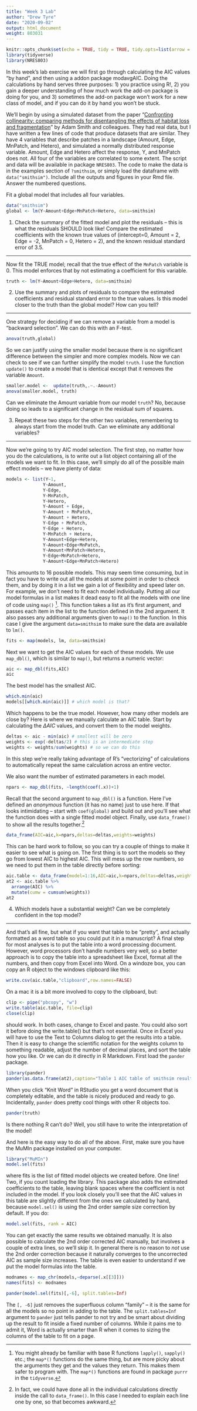 ```yaml
---
title: "Week 3 Lab"
author: "Drew Tyre"
date: "2020-09-02"
output: html_document
weight: 803031
---
```


```r
knitr::opts_chunk$set(echo = TRUE, tidy = TRUE, tidy.opts=list(arrow = TRUE, width.cutoff=60), eval = FALSE)
library(tidyverse)
library(NRES803)
```

In this week’s lab exercise we will first go through calculating the AIC values "by hand", and then using a addon package modavgAIC. Doing the calculations by hand serves three purposes: 1) you practice using R!, 2) you gain a deeper understanding of how much work the add-on package is doing for you, and 3) sometimes the add-on package won’t work for a new class of model, and if you can do it by hand you won’t be stuck.

We’ll begin by using a simulated dataset from the paper "[Confronting collinearity: comparing methods for disentangling the effects of habitat loss and fragmentation](http://rdcu.be/vG1r)" by Adam Smith and colleagues. They had real data, but I have written a few lines of code that produce datasets that are similar. They have 4 variables that describe patches in a landscape (Amount, Edge, MnPatch, and Hetero), and simulated a normally distributed response variable. Amount, Edge and Hetero affect the response, Y, and MnPatch does not. All four of the variables are correlated to some extent. The script and data will be available in package `NRES803`. The code to make the data is in the examples section of `?smithsim`, or simply load the dataframe with `data("smithsim")`.  Include all the outputs and figures in your Rmd file. Answer the numbered questions. 

Fit a global model that includes all four variables. 
```r
data("smithsim")
global <- lm(Y~Amount+Edge+MnPatch+Hetero, data=smithsim)
```

(@) Check the summary of the fitted model and plot the residuals – this is what the residuals SHOULD look like! Compare the estimated coefficients with the known true values of (intercept=0, Amount = 2, Edge = -2, MnPatch = 0, Hetero = 2), and the known residual standard error of 3.5.

------

Now fit the TRUE model; recall that the true effect of the `MnPatch` variable is 0. This model enforces that by not estimating a coefficient for this variable. 

```r
truth <- lm(Y~Amount+Edge+Hetero, data=smithsim)

```

(@) Use the summary and plots of residuals to compare the estimated coefficients and residual standard error to the true values. Is this model closer to the truth than the global model? How can you tell?

-----

One strategy for deciding if we can remove a variable from a model is "backward selection". We can do this with an F-test.

```r
anova(truth,global)
```

So we can justify using the smaller model because there is no significant difference between the simpler and more complex models. Now we can check to see if we can further simplify the model `truth`. I use the function `update()` to create a model that is identical except that it removes the variable `Amount`.

```r
smaller.model <-  update(truth,.~.-Amount)
anova(smaller.model, truth)
```

Can we eliminate the Amount variable from our model `truth`? No, because doing so leads to a significant change in the residual sum of squares. 

(@) Repeat these two steps for the other two variables, remembering to always start from the model truth. Can we eliminate any additional variables?

------

Now we’re going to try AIC model selection. The first step, no matter how you do the calculations, is to write out a list object containing all of the models we want to fit. In this case, we’ll simply do all of the possible main effect models – we have plenty of data:

```r
models <- list(Y~1,
              Y~Amount,
              Y~Edge,
              Y~MnPatch,
              Y~Hetero,
              Y~Amount + Edge,
              Y~Amount + MnPatch,
              Y~Amount + Hetero,
              Y~Edge + MnPatch,
              Y~Edge + Hetero,
              Y~MnPatch + Hetero,
              Y~Amount+Edge+Hetero,
              Y~Amount+Edge+MnPatch,
              Y~Amount+MnPatch+Hetero,
              Y~Edge+MnPatch+Hetero,
              Y~Amount+Edge+MnPatch+Hetero)
```

This amounts to 16 possible models. This may seem time consuming, but in fact you have to write out all the models at some point in order to check them, and by doing it in a list we gain a lot of flexibility and speed later on. For example, we don’t need to fit each model individually.
Putting all our model formulas in a list makes it dead easy to fit all the models with one line of code using `map()` [^mapvslapply]. This function takes a list as it's first argument, and passes each item in the list to the function defined in the 2nd argument. It also passes any additional arguments given to `map()` to the function. In this case I give the argument `data=smithsim` to make sure the data are available to `lm()`.

[^mapvslapply]: You might already be familiar with base R functions `lapply()`, `sapply()` etc.; the `map*()` functions do the same thing, but are more picky about the arguments they get and the values they return. This makes them safer to program with. The `map*()` functions are found in package `purrr` in the `tidyverse`.

```r
fits <- map(models, lm, data=smithsim)

```
Next we want to get the AIC values for each of these models. We use `map_dbl()`, which is similar to `map()`, but returns a numeric vector:

```r
aic <- map_dbl(fits,AIC)
aic
```

The best model has the smallest AIC. 

```r
which.min(aic)
models[[which.min(aic)]] # which model is that?
```

Which happens to be the true model. However, how many other models are close by? Here is where we manually calculate an AIC table. Start by calculating the $\Delta AIC$ values, and convert them to the model weights.

```r
deltas <- aic - min(aic) # smallest will be zero
weights <- exp(-deltas/2) # this is an intermediate step
weights <- weights/sum(weights) # so we can do this
```

In this step we’re really taking advantage of R’s “vectorizing” of calculations to automatically repeat the same calculation across an entire vector.

We also want the number of estimated parameters in each model.
```r
npars <- map_dbl(fits, ~length(coef(.x))+1)
```

Recall that the second argument to `map_dbl()` is a function. Here I've defined an *anonymous* function (it has no name) just to use here. If that looks intimidating – start with `coef(global)` and build out and you’ll see what the function does with a single fitted model object. Finally, use `data_frame()` to show all the results together.[^usedataframe]

[^usedataframe]: In fact, we could have done all in the individual calculations directly inside the call to `data_frame()`. In this case I needed to explain each line one by one, so that becomes awkward.

```r
data_frame(AIC=aic,k=npars,deltas=deltas,weights=weights)
```

This can be hard work to follow, so you can try a couple of things to make it easier to see what is going on. The first thing is to sort the models so they go from lowest AIC to highest AIC. This will mess up the row numbers, so we need to put them in the table directly before sorting:

```r
aic.table <- data_frame(model=1:16,AIC=aic,k=npars,deltas=deltas,weights=weights)
at2 <- aic.table %>%
  arrange(AIC) %>%
  mutate(cumw = cumsum(weights))
at2
```

(@) Which models have a substantial weight? Can we be completely confident in the top model?

-----

And that's all fine, but what if you want that table to be "pretty", and actually formatted as a word table so you could put it in a manuscript? A final step for most analyses is to put the table into a word processing document. However, word processors don’t handle numbers very well, so a better approach is to copy the table into a spreadsheet like Excel, format all the numbers, and then copy from Excel into Word. On a windoze box, you can copy an R object to the windows clipboard like this:
```r
write.csv(aic.table,"clipboard",row.names=FALSE)
```

On a mac it is a bit more involved to copy to the clipboard, but:
```r
clip <- pipe("pbcopy", "w")
write.table(aic.table, file=clip)
close(clip) 
```

should work. In both cases, change to Excel and paste. You could also sort it before doing the write.table() but that’s not essential. Once in Excel you will have to use the Text to Columns dialog to get the results into a table. Then it is easy to change the scientific notation for the weights column to something readable, adjust the number of decimal places, and sort the table how you like.
Or we can do it directly in R Markdown. First load the `pander` package.
```r
library(pander)
pander(as.data.frame(at2),caption="Table 1 AIC table of smithsim results.")
```

When you click "Knit Word" in RStudio you get a word document that is completely editable, and the table is nicely produced and ready to go. 
Incidentally, `pander` does pretty cool things with other R objects too. 

```r
pander(truth)
```

Is there nothing R can't do? Well, you still have to write the interpretation of the model! 

And here is the easy way to do all of the above.
First, make sure you have the MuMIn package installed on your computer.
```r
library("MuMIn")
model.sel(fits)
```
where fits is the list of fitted model objects we created before. One line! Two, if you count loading the library. This package also adds the estimated coefficients to the table, leaving 
blank spaces where the coefficient is not included in the model. 
If you look closely you’ll see that the AIC values in this table are slightly different from the ones we calculated by hand, because `model.sel()` is using the 2nd order sample size correction by default. If you do:
```r
model.sel(fits, rank = AIC)
```

You can get exactly the same results we obtained manually. It is also possible to calculate the 2nd order corrected AIC manually, but involves a couple of extra lines, so we’ll skip it. In general there is no reason to *not* use the 2nd order correction because it naturally converges to the uncorrected AIC as sample size increases. 
The table is even easier to understand if we put the model formulas into the table.
```r
modnames <- map_chr(models,~deparse(.x[[3]]))
names(fits) <- modnames

pander(model.sel(fits)[,-6], split.tables=Inf)
```

The `[, -6]` just removes the superfluous column "family" -- it is the same for all the models
so no point in adding to the table. The `split.tables=Inf` argument to `pander` just tells pander to not try and be smart about dividing up the result to fit inside a fixed number of columns. While it pains me to admit it, Word is actually smarter than R when it comes to sizing the columns of the table to fit on a page. 